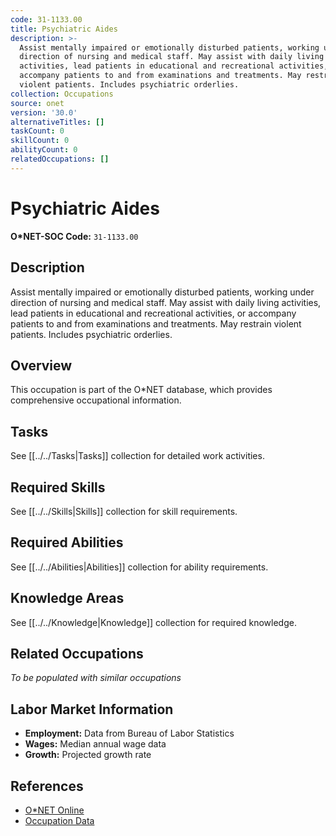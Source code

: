 ```yaml
---
code: 31-1133.00
title: Psychiatric Aides
description: >-
  Assist mentally impaired or emotionally disturbed patients, working under
  direction of nursing and medical staff. May assist with daily living
  activities, lead patients in educational and recreational activities, or
  accompany patients to and from examinations and treatments. May restrain
  violent patients. Includes psychiatric orderlies.
collection: Occupations
source: onet
version: '30.0'
alternativeTitles: []
taskCount: 0
skillCount: 0
abilityCount: 0
relatedOccupations: []
---
```

# Psychiatric Aides

**O*NET-SOC Code:** `31-1133.00`

## Description

Assist mentally impaired or emotionally disturbed patients, working under direction of nursing and medical staff. May assist with daily living activities, lead patients in educational and recreational activities, or accompany patients to and from examinations and treatments. May restrain violent patients. Includes psychiatric orderlies.

## Overview

This occupation is part of the O*NET database, which provides comprehensive occupational information.

## Tasks

See [[../../Tasks|Tasks]] collection for detailed work activities.

## Required Skills

See [[../../Skills|Skills]] collection for skill requirements.

## Required Abilities

See [[../../Abilities|Abilities]] collection for ability requirements.

## Knowledge Areas

See [[../../Knowledge|Knowledge]] collection for required knowledge.

## Related Occupations

*To be populated with similar occupations*

## Labor Market Information

- **Employment:** Data from Bureau of Labor Statistics
- **Wages:** Median annual wage data
- **Growth:** Projected growth rate

## References

- [O*NET Online](https://www.onetonline.org/link/summary/31-1133.00)
- [Occupation Data](https://www.onetcenter.org/)

